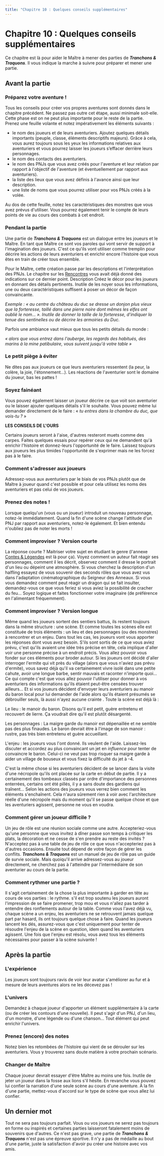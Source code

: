 ```yaml
---
title: "Chapitre 10 : Quelques conseils supplémentaires"
---
```


# Chapitre 10 : Quelques conseils supplémentaires

Ce chapitre est là pour aider le Maître à mener des parties de **_Tranchons & Traquons_**. Il vous indique la marche à suivre pour préparer et mener une partie.

## Avant la partie

### Préparez votre aventure !

Tous les conseils pour créer vos propres aventures sont donnés dans le chapitre précédent. Ne passez pas outre cet étape, aussi minimale soit-elle. Cette phase est on ne peut plus importante pour le reste de la partie. Prenez une feuille volante et notez impérativement les éléments suivants :

- le nom des joueurs et de leurs aventuriers. Ajoutez quelques détails importants (peuple, classe, éléments descriptifs majeurs). Grâce à cela, vous aurez toujours sous les yeux les informations relatives aux aventuriers et vous pourrez laisser les joueurs s’effacer derrière leurs personnages.
- le nom des contacts des aventuriers.
- le nom des PNJs que vous avez créés pour l'aventure et leur relation par rapport à l'objectif de l'aventure (et éventuellement par rapport aux aventuriers).
- la liste des lieux que vous avez définis à l'avance ainsi que leur description.
- une liste de noms que vous pourrez utiliser pour vos PNJs créés à la volée.

Au dos de cette feuille, notez les caractéristiques des monstres que vous avez prévus d'utiliser. Vous pourrez également tenir le compte de leurs points de vie au cours des combats à cet endroit.

### Pendant la partie

Une partie de **_Tranchons & Traquons_** est un dialogue entre les joueurs et le Maître. En tant que Maître ce sont vos paroles qui vont servir de support à l'imagination des joueurs. C'est ce qu'ils vont utiliser comme tremplin pour décrire les actions de leurs aventuriers et enrichir encore l'histoire que vous êtes en train de créer tous ensemble.

Pour le Maître, cette création passe par les descriptions et l'interprétation des PNJs. Le chapitre sur les [Rencontres](/rencontres) vous avait déjà donné des indications sur ce dernier point. Description Créez le décor pour les joueurs en donnant des détails pertinents. Inutile de les noyer sous les informations, une ou deux caractéristiques suffisent à poser un décor de façon convaincante.

_Exemple : « au centre du château du duc se dresse un donjon plus vieux que la forteresse, taillé dans une pierre noire dont mêmes les elfes ont oublié le nom... ». Inutile de donner la taille de la forteresse, d'indiquer la tenue des sentinelles ou de décrire les armoiries du Duc._

Parfois une ambiance vaut mieux que tous les petits détails du monde :

_« alors que vous entrez dans l'auberge, les regards des habitués, des marins à la mine patibulaire, vous suivent jusqu'à votre table »_

### Le petit piège à éviter

Ne dites pas aux joueurs ce que leurs aventuriers ressentent (la peur, la colère, la joie, l'étonnement...). Les réactions de l'aventurier sont le domaine du joueur, bas les pattes !

### Soyez fainéant

Vous pouvez également laisser un joueur décrire ce que voit son aventurier ou le laisser ajouter quelques détails s'il le souhaite. Vous pouvez même lui demander directement de le faire : « _tu entres dans la chambre du duc, que vois-tu ?_ »

<div className="border p-4 mt-8 mx-4 lg:mx-16">

**LES CONSEILS DE L'OURS**

Certains joueurs seront à l'aise, d'autres resteront muets comme des carpes. Faites quelques essais pour repérer ceux qui ne demandent qu'à enrichir l'histoire et donnez-leurs l'opportunité de le faire. Laissez toujours aux joueurs les plus timides l'opportunité de s'exprimer mais ne les forcez pas à le faire.

</div>

### Comment s'adresser aux joueurs

Adressez-vous aux aventuriers par le biais de vos PNJs plutôt que de Maître à joueur quand c'est possible et pour cela utilisez les noms des aventuriers et pas celui de vos joueurs.

### Prenez des notes !

Lorsque quelqu'un (vous ou un joueur) introduit un nouveau personnage, notez-le immédiatement. Quand la fin d'une scène change l'attitude d'un PNJ par rapport aux aventuriers, notez-le également. Et bien entendu n'oubliez pas de noter les morts !

### Comment improviser ? Version courte

La réponse courte ? Maitriser votre sujet en étudiant le genre (l'annexe [Contes & Légendes](/contes-et-legendes) est là pour ça). Voyez comment un auteur fait réagir ses personnages, comment il les décrit, observez comment il dresse le portrait d'un lieu ou dépeint une atmosphère. Si vous cherchez la description d'un halfling essayez de vous souvenir des seconds rôles que vous avez vus dans l'adaptation cinématographique du Seigneur des Anneaux. Si vous vous demandez comment peut réagir un dragon qui se fait insulter, demandez-vous ce que vous feriez si vous aviez la possibilité de cracher du feu... Soyez logique et faites fonctionner votre imaginaire (de préférence en l'alimentant fréquemment).

### Comment improviser ? Version longue

Même quand les joueurs sortent des sentiers battus, ils restent toujours dans la même structure : une scène. Et comme toutes les scènes elle est constituée de trois éléments : un lieu et des personnages (ou des monstres) à rencontrer et un enjeu. Dans tout les cas, les joueurs vont vous apporter les réponses dont vous avez besoin. S'ils sont sortis de ce que vous aviez prévu, c'est qu'ils avaient une idée très précise en tête, cela implique d'aller voir une personne précise à un endroit précis. Vous allez pouvoir vous fonder sur ces éléments pour broder autour. Si les joueurs ont décidé d'aller interroger l'ermite qui vit près du village (alors que vous n'aviez pas prévu d'ermite), vous savez déjà qu'il va certainement vivre isolé dans une petite cahute, avoir une longue barbe, sentir mauvais et raconter n'importe quoi... Ce qui compte c'est que vous allez pouvoir l'utiliser pour donner à vos aventuriers des informations qu'ils étaient peut-être censées trouver ailleurs... Et si vos joueurs décident d'envoyer leurs aventuriers au manoir du baron local pour lui demander de l'aide alors qu'ils étaient présumés se débrouiller seuls, là aussi n'ayez aucune crainte . Toute la scène est déjà là :

Le lieu : le manoir du baron. Disons qu'il est petit, guère entretenu et recouvert de lierre. Ça voudrait dire qu'il est plutôt désargenté.

Les personnages : La maigre garde du manoir est dépenaillée et ne semble pas des plus finaudes. Le baron devrait être à l'image de son manoir : rustre, pas très bien entretenu et guère accueillant.

L'enjeu : les joueurs vous l'ont donné. Ils veulent de l'aide. Laissez-les discuter et accordez au plus convaincant un jet en _influence_ pour tenter de convaincre le baron. Celui-ci ne veut pas trop risquer sa maigre garde à aider un village de bouseux et vous fixez la difficulté du jet à -4.

C'est la même chose si les aventuriers décident de se lancer dans la visite d'une nécropole qu'ils ont placée sur la carte en début de partie. Il y a certainement des tombeaux classés par ordre d'importance des personnes enterrées, certains ont été pillés, il y a sans doute des gardiens qui traînent... Selon les actions des joueurs vous verrez bien comment les éléments s'enchaînent. Cela n'aura sûrement rien à voir avec l'architecture réelle d'une nécropole mais du moment qu'il se passe quelque chose et que les aventuriers agissent, personne ne vous en voudra.

### Comment gérer un joueur difficile ?

Un jeu de rôle est une réunion sociale comme une autre. Accepteriez-vous qu'une personne que vous invitez à dîner passe son temps à critiquer les plats, la décoration et ne cesse de s'en prendre au reste des invités ? N'acceptez pas à une table de jeu de rôle ce que vous n'accepteriez pas à d'autres occasions. Ensuite tout dépend de votre façon de gérer les conflits. **_Tranchons & Traquons_** est un manuel de jeu de rôle pas un guide de survie sociale. Mais quoiqu'il arrive adressez-vous au joueur directement, ne cherchez pas à l'atteindre par l'intermédiaire de son aventurier au cours de la partie.

### Comment rythmer une partie ?

Il s'agit certainement de la chose la plus importante à garder en tête au cours de vos parties : le rythme. s'il est trop soutenu les joueurs auront l'impression de se faire promener, trop mou et vous n'allez pas tarder à entendre des ronflements autour de la table. Comme vous l'avez déjà vu, chaque scène a un enjeu, les aventuriers ne se retrouvent jamais quelque part par hasard, ils ont toujours quelque chose à faire. Quand les joueurs lancent les dés, assurez-vous que c'est uniquement pour tenter de résoudre l'enjeu de la scène en question, idem quand les aventuriers agissent. Une fois que l'enjeu est résolu, vous avez tous les éléments nécessaires pour passer à la scène suivante !

## Après la partie

### L'expérience

Les joueurs sont toujours ravis de voir leur avatar s'améliorer au fur et à mesure de leurs aventures alors ne les décevez pas !

### L'univers

Demandez à chaque joueur d'apporter un élément supplémentaire à la carte (ou de créer les contours d'une nouvelle). Il peut s'agir d'un PNJ, d'un lieu, d'un monstre, d'une légende ou d'une chanson... Tout élément qui peut enrichir l'univers.

### Prenez (encore) des notes

Notez bien les retombées de l'histoire qui vient de se dérouler sur les aventuriers. Vous y trouverez sans doute matière à votre prochain scénario.

### Changer de Maître

Chaque joueur devrait essayer d'être Maître au moins une fois. Inutile de jeter un joueur dans la fosse aux lions s'il hésite. En revanche vous pouvez lui confier la narration d'une seule scène au cours d'une aventure. À la fin d'une partie, mettez-vous d'accord sur le type de scène que vous allez lui confier.

## Un dernier mot

Tout ne sera pas toujours parfait. Vous ou vos joueurs ne serez pas toujours en forme ou inspirés et certaines parties laisseront fatalement moins de souvenirs que d'autres. Ce n'est pas grave, une partie de **_Tranchons & Traquons_** n'est pas une épreuve sportive. Il n'y a pas de médaille au bout d'une partie, juste la satisfaction d'avoir pu créer une histoire avec vos amis.
